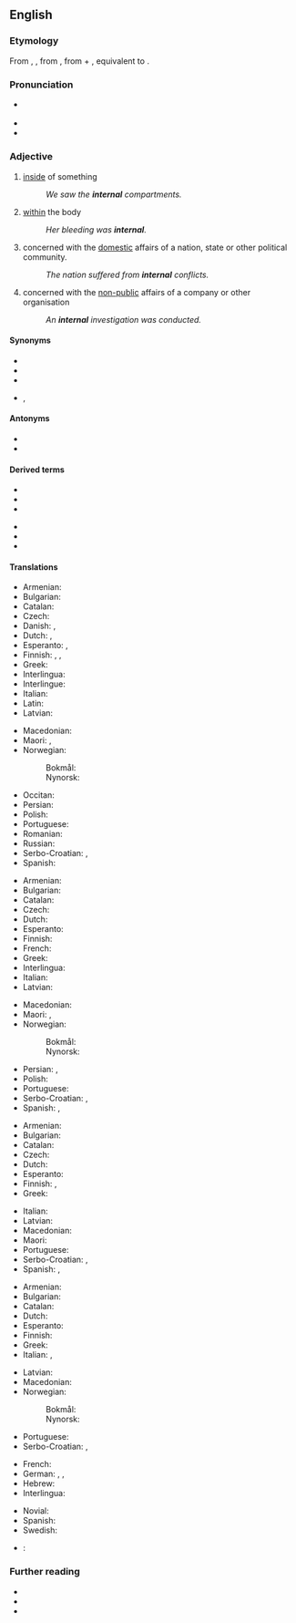 ==English==

===Etymology===
From {{inh|en|enm|internall}}, {{m|enm|internalle}}, from {{der|en|ML.|internālis||of or pertaining to the inner part}}, from {{der|en|la|internus||internal}} + {{m|la|-ālis}}, equivalent to {{suffix|en|intern|al}}.

===Pronunciation===
* {{a|US}} {{IPA|en|/ɪnˈtɝnəl/}}
* {{audio|en|en-us-internal.ogg|Audio (US)}}
* {{rhymes|en|ɜː(r)nəl}}

===Adjective===
{{en-adj}}

# [[inside]] of something
#: ''We saw the '''internal''' compartments.''
# [[within]] the body
#: ''Her bleeding was '''internal'''.''
# concerned with the [[domestic]] affairs of a nation, state or other political community.
#: ''The nation suffered from '''internal''' conflicts.''
# concerned with the [[non-public]] affairs of a company or other organisation
#: ''An '''internal''' investigation was conducted.''

====Synonyms====
* {{l|en|inner}}
* {{l|en|inly}}
* {{l|en|interior}}
* {{l|en|intern}}, {{l|en|interne}}

====Antonyms====
* {{l|en|external}}
* {{l|en|exterior}}

====Derived terms====
{{der-top}}
* {{l|en|internal link}}
* {{l|en|internalism}}
* {{l|en|internalist}}
{{der-mid}}
* {{l|en|internality}}
* {{l|en|internalize}}
* {{l|en|internally}}
{{der-bottom}}

====Translations====
{{trans-top|inside of something}}
* Armenian: {{t+|hy|ներքին}}
* Bulgarian: {{t+|bg|вътрешен}}
* Catalan: {{t+|ca|intern}}
* Czech: {{t+|cs|vnitřní}}
* Danish: {{t|da|indvendig}}, {{t|da|intern}}
* Dutch: {{t+|nl|intern}}, {{t+|nl|inwendig}}
* Esperanto: {{t+|eo|interna}}, {{t+|eo|ena}}
* Finnish: {{t+|fi|sisäinen}}, {{t+|fi|sisä-}}, {{t|fi|sisäpuolinen}}
* Greek: {{t+|el|εσωτερικός|m}}
* Interlingua: {{t|ia|interne}}
* Interlingue: {{t|ie|intern}}
* Italian: {{t+|it|interno}}
* Latin: {{t|la|internus}}
* Latvian: {{t|lv|iekšējs}}
{{trans-mid}}
* Macedonian: {{t|mk|внатрешен|m}}
* Maori: {{t|mi|a roto}}, {{t|mi|o roto}}
* Norwegian:
*: Bokmål: {{t|nb|intern}}
*: Nynorsk: {{t|nn|intern}}
* Occitan: {{t|oc|intèrne}}
* Persian: {{t+|fa|درونی|tr=darôni}}
* Polish: {{t+|pl|wewnętrzny}}
* Portuguese: {{t+|pt|interno}}
* Romanian: {{t+|ro|intern}}
* Russian: {{t+|ru|вну́тренний}}
* Serbo-Croatian: {{t+|sh|ȉntērnī}}, {{t+|sh|ùnutrašnjī}}
* Spanish: {{t+|es|interno|m}}
{{trans-bottom}}

{{trans-top|within the body}}
* Armenian: {{t+|hy|ներքին}}
* Bulgarian: {{t+|bg|вътрешен}}
* Catalan: {{t+|ca|intern}}
* Czech: {{t+|cs|vnitřní}}
* Dutch: {{t+|nl|inwendig}}
* Esperanto: {{t+|eo|interna}}
* Finnish: {{t+|fi|sisäinen}}
* French: {{t+|fr|interne}}
* Greek: {{t+|el|εσωτερικός|m}}
* Interlingua: {{t|ia|interne}}
* Italian: {{t+|it|interno}}
* Latvian: {{t|lv|iekšējs}}
{{trans-mid}}
* Macedonian: {{t|mk|внатрешен|m}}
* Maori: {{t|mi|a roto o te tinana}}, {{t|mi|o roto o te tinana}}
* Norwegian:
*: Bokmål: {{t|nb|intern}}
*: Nynorsk: {{t|nn|intern}}
* Persian: {{t+|fa|درونی|tr=darôni}}, {{t+|fa|داخلی|tr=dâxeli}}
* Polish: {{t+|pl|wewnętrzny}}
* Portuguese: {{t+|pt|interno}}
* Serbo-Croatian: {{t+|sh|ȉntērnī}}, {{t+|sh|ùnutārnjī}}
* Spanish: {{t+|es|interno}}, {{t+|es|interno}}
{{trans-bottom}}

{{trans-top|concerned with the domestic affairs of a nation, state etc.}}
* Armenian: {{t+|hy|ներքին}}
* Bulgarian: {{t+|bg|вътрешен}}
* Catalan: {{t+|ca|intern}}
* Czech: {{t+|cs|domácí}}
* Dutch: {{t+|nl|binnenlands}}
* Esperanto: {{t+|eo|interna}}
* Finnish: {{t+|fi|sisäinen}}, {{t+|fi|sisä-}}
* Greek: {{t+|el|εσωτερικός|m}}
{{trans-mid}}
* Italian: {{t+|it|interno}}
* Latvian: {{t|lv|iekšējs}}
* Macedonian: {{t|mk|внатрешен|m}}
* Maori: {{t|mi|taiwhenua}}
* Portuguese: {{t+|pt|interno}}
* Serbo-Croatian: {{t+|sh|ȉntērnī}}, {{t+|sh|ùnutrašnjī}}
* Spanish: {{t+|es|interior}}, {{t+|es|interno}}
{{trans-bottom}}

{{trans-top|concerned with the non-public affairs of a company or other organisation}}
* Armenian: {{t+|hy|ներքին}}
* Bulgarian: {{t+|bg|вътрешен}}
* Catalan: {{t+|ca|intern}}
* Dutch: {{t+|nl|intern}}
* Esperanto: {{t+|eo|interna}}
* Finnish: {{t+|fi|sisäinen}}
* Greek: {{t+|el|εσωτερικός|m}}
* Italian: {{t+|it|interno}}, {{t+|it|privato}}
{{trans-mid}}
* Latvian: {{t|lv|iekšējs}}
* Macedonian: {{t|mk|интерен|m}}
* Norwegian:
*: Bokmål: {{t|nb|intern}}
*: Nynorsk: {{t|nn|intern}}
* Portuguese: {{t+|pt|interno}}
* Serbo-Croatian: {{t+|sh|ȉntērnī}}, {{t+|sh|ùnutrašnjī}}
{{trans-bottom}}

{{checktrans-top}}
* French: {{t+check|fr|interne}}
* German: {{t+check|de|intern}}, {{t+check|de|innerlich}}, {{t+check|de|inländisch}}
* Hebrew: {{t-check|he|פנימי}}
* Interlingua: {{t-check|ia|interne}}
{{trans-mid}}
* Novial: {{t-check|nov|interni}}
* Spanish: {{t+check|es|interno}}
* Swedish: {{t+check|sv|intern}}
* {{ttbc|te}}: {{t|te|అంతర్గత}}
{{trans-bottom}}

===Further reading===
* {{R:Webster 1913}}
* {{R:Century 1911}}
* {{R:OneLook}}